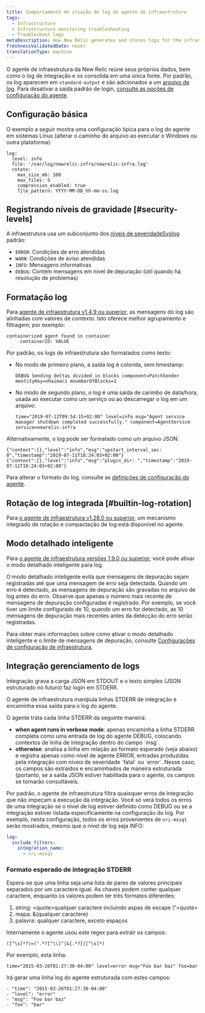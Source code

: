 ```yaml
---
title: Comportamento de criação de log do agente de infraestrutura
tags:
  - Infrastructure
  - Infrastructure monitoring troubleshooting
  - Troubleshoot logs
metaDescription: How New Relic generates and stores logs for the infrastructure agent.
freshnessValidatedDate: never
translationType: machine
---
```


O agente de infraestrutura da New Relic reúne seus próprios dados, bem como o log de integração e os consolida em uma única fonte. Por padrão, os log aparecem em `standard-output` e são adicionados a um [arquivo de log](/docs/infrastructure/install-configure-infrastructure/configuration/infrastructure-configuration-settings#log-file). Para desativar a saída padrão de login, [consulte as opções de configuração do agente](/docs/infrastructure/install-infrastructure-agent/configuration/infrastructure-agent-configuration-settings/#stdout).

## Configuração básica

O exemplo a seguir mostra uma configuração típica para o log do agente em sistemas Linux (alterar o caminho do arquivo ao executar o Windows ou outra plataforma):

```
log:
  level: info
  file: '/var/log/newrelic-infra/newrelic-infra.log'
  rotate:
    max_size_mb: 100
    max_files: 5
    compression_enabled: true
    file_pattern: YYYY-MM-DD_hh-mm-ss.log
```

## Registrando níveis de gravidade [#security-levels]

A infraestrutura usa um subconjunto dos [níveis de severidade<DNT>Syslog</DNT> ](https://en.wikipedia.org/wiki/Syslog#Severity_level)padrão:

* `ERROR`: Condições de erro atendidas
* `WARN`: Condições de aviso atendidas
* `INFO`: Mensagens informativas
* `DEBUG`: Contém mensagens em nível de depuração (útil quando há resolução de problemas)

## Formatação log

Para [agente de infraestrutura v1.4.9 ou superior](/docs/release-notes/infrastructure-release-notes/infrastructure-agent-release-notes), as mensagens do log são alinhadas com valores de contexto. Isto oferece melhor agrupamento e filtragem; por exemplo:

```
containerized agent found in container
     containerID: VALUE
```

Por padrão, os logs de infraestrutura são formatados como texto:

* No modo de primeiro plano, a saída log é colorida, sem timestamp:

  ```
  DEBUG Sending deltas divided in blocks component=PatchSender mentityKey=ohaimaci mnumberOfBlocks=1
  ```

* No modo de segundo plano, o log é uma saída de carimbo de data/hora, usada ao executar como um serviço ou ao descarregar o log em um arquivo:

  ```
  time="2019-07-12T09:54:15+02:00" level=info msg="Agent service manager shutdown completed successfully." component=AgentService service=newrelic-infra
  ```

Alternativamente, o log pode ser formatado como um arquivo JSON:

```
{"context":{},"level":"info","msg":"upstart_interval_sec: 0","timestamp":"2019-07-11T18:24:03+02:00"}
{"context":{},"level":"info","msg":"plugin_dir: ","timestamp":"2019-07-11T18:24:03+02:00"}
```

Para alterar o formato do log, consulte as [definições de configuração do agente](/docs/infrastructure/install-infrastructure-agent/configuration/infrastructure-agent-configuration-settings/#log-format).

## Rotação de log integrada [#builtin-log-rotation]

Para [o agente de infraestrutura v1.28.0 ou superior](/docs/release-notes/infrastructure-release-notes/infrastructure-agent-release-notes), um mecanismo integrado de rotação e compactação de log está disponível no agente.

## Modo detalhado inteligente

Para [o agente de infraestrutura versões 1.9.0 ou superior](/docs/release-notes/infrastructure-release-notes/infrastructure-agent-release-notes), você pode ativar o modo detalhado inteligente para log.

O modo detalhado inteligente evita que mensagens de depuração sejam registradas até que uma mensagem de erro seja detectada. Quando um erro é detectado, as mensagens de depuração são gravadas no arquivo de log antes do erro. Observe que apenas o número mais recente de mensagens de depuração configuradas é registrado. Por exemplo, se você tiver um limite configurado de 10, quando um erro for detectado, as 10 mensagens de depuração mais recentes antes da detecção do erro serão registradas.

Para obter mais informações sobre como ativar o modo detalhado inteligente e o limite de mensagens de depuração, consulte [Configurações de configuração de infraestrutura](/docs/infrastructure/install-infrastructure-agent/configuration/infrastructure-agent-configuration-settings/#logging-variables).

## Integração gerenciamento de logs

Integração grava a carga JSON em STDOUT e o texto simples (JSON estruturado no futuro) faz login em STDERR.

O agente de infraestrutura manipula linhas STDERR de integração e encaminha essa saída para o log do agente.

O agente trata cada linha STDERR da seguinte maneira:

* <DNT>**when agent runs in verbose mode**</DNT>: apenas encaminha a linha STDERR completa como uma entrada de log do agente DEBUG, colocando contextos de linha de integração dentro do campo \`msg\`.
* <DNT>**otherwise**</DNT>: analisa a linha em relação ao formato esperado (veja abaixo) e registra apenas como nível de agente ERROR, entradas produzidas pela integração com níveis de severidade \`fatal\` ou \`error\`. Nesse caso, os campos são extraídos e encaminhados de maneira estruturada (portanto, se a saída JSON estiver habilitada para o agente, os campos se tornarão consultáveis.

Por padrão, o agente de infraestrutura filtra quaisquer erros de integração que não impeçam a execução da integração. Você só verá todos os erros de uma integração se o nível de log estiver definido como DEBUG ou se a integração estiver listada especificamente na configuração do log. Por exemplo, nesta configuração, todos os erros provenientes de `nri-mssql` serão mostrados, mesmo que o nível de log seja INFO:

```YAML
log:
  include_filters:
    integration_name:
      - nri-mssql
```

### Formato esperado de integração STDERR

Espera-se que uma linha seja uma lista de pares de valores principais separados por um caractere igual. As chaves podem conter qualquer caractere, enquanto os valores podem ter três formatos diferentes:

1. string: &lt;quote>qualquer caractere incluindo aspas de escape \\"&lt;quote>
2. mapa: &&#x7B;qualquer caractere}
3. palavra: qualquer caractere, exceto espaços

Internamente o agente usou este regex para extrair os campos:

```
([^\s]*?)=(".*?[^\\]"|&{.*?}|[^\s]*)
```

Por exemplo, esta linha:

```
time="2015-03-26T01:27:38-04:00" level=error msg="Foo bar baz" foo=bar
```

Irá gerar uma linha log do agente estruturada com estes campos:

```
- "time": "2015-03-26T01:27:38-04:00"
- "level": "error"
- "msg": "Foo bar baz"
- "foo": "bar"
```
